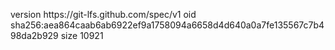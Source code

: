 version https://git-lfs.github.com/spec/v1
oid sha256:aea864caab6ab6922ef9a1758094a6658d4d640a0a7fe135567c7b498da2b929
size 10921

